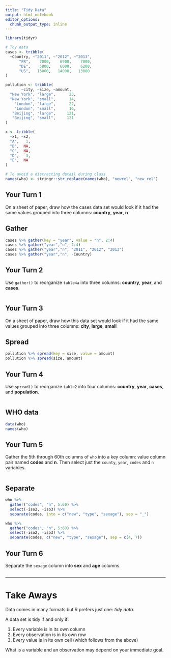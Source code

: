 ```yaml
---
title: "Tidy Data"
output: html_notebook
editor_options: 
  chunk_output_type: inline
---
```


```r
library(tidyr)

# Toy data
cases <- tribble(
  ~Country, ~"2011", ~"2012", ~"2013",
      "FR",    7000,    6900,    7000,
      "DE",    5800,    6000,    6200,
      "US",   15000,   14000,   13000
)

pollution <- tribble(
       ~city, ~size, ~amount,
  "New York", "large",      23,
  "New York", "small",      14,
    "London", "large",      22,
    "London", "small",      16,
   "Beijing", "large",     121,
   "Beijing", "small",     121
)

x <- tribble(
  ~x1, ~x2,
  "A",   1,
  "B",  NA,
  "C",  NA,
  "D",   3,
  "E",  NA
)

# To avoid a distracting detail during class
names(who) <- stringr::str_replace(names(who), "newrel", "new_rel")
```

## Your Turn 1

On a sheet of paper, draw how the cases data set would look if it had the same values grouped into three columns: **country**, **year**, **n**

## Gather

```r
cases %>% gather(key = "year", value = "n", 2:4)
cases %>% gather("year","n", 2:4)
cases %>% gather("year","n", "2011", "2012", "2013")
cases %>% gather("year","n", -Country)
```

## Your Turn 2

Use `gather()` to reorganize `table4a` into three columns: **country**, **year**, and **cases**.

```r

```

## Your Turn 3

On a sheet of paper, draw how this data set would look if it had the same values grouped into three columns: **city**, **large**, **small**

## Spread 

```r
pollution %>% spread(key = size, value = amount)
pollution %>% spread(size, amount)
```

## Your Turn 4

Use `spread()` to reorganize `table2` into four columns: **country**, **year**, **cases**, and **population**.

```r

```

## WHO data

```r
data(who)
names(who)
```

## Your Turn 5

Gather the 5th through 60th columns of `who` into a key column: value column pair named **codes** and **n**. Then select just the `county`, `year`, `codes` and `n` variables.

```r

```

## Separate

```r
who %>%
  gather("codes", "n", 5:60) %>%
  select(-iso2, -iso3) %>%
  separate(codes, into = c("new", "type", "sexage"), sep = "_")
```

```r
who %>%
  gather("codes", "n", 5:60) %>%
  select(-iso2, -iso3) %>%
  separate(codes, c("new", "type", "sexage"), sep = c(4, 7))
```

## Your Turn 6

Separate the `sexage` column into **sex** and **age** columns.

```r

```


***

# Take Aways

Data comes in many formats but R prefers just one: _tidy data_.

A data set is tidy if and only if:

1. Every variable is in its own column
2. Every observation is in its own row
3. Every value is in its own cell (which follows from the above)

What is a variable and an observation may depend on your immediate goal.

